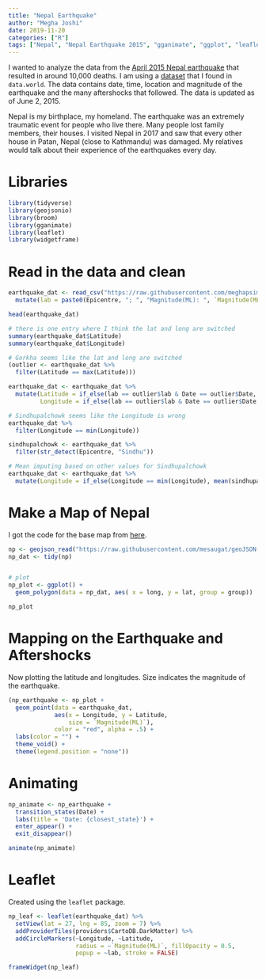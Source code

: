 ```yaml
---
title: "Nepal Earthquake"
author: "Megha Joshi"
date: 2019-11-20
categories: ["R"]
tags: ["Nepal", "Nepal Earthquake 2015", "gganimate", "ggplot", "leaflet"]
---
```


I wanted to analyze the data from the [April 2015 Nepal earthquake](https://en.wikipedia.org/wiki/April_2015_Nepal_earthquake) that resulted in around 10,000 deaths. I am using a [dataset](https://data.world/opennepal/1b7b5d6e-3c98-49f4-a884-a167c4040d3a) that I found in `data.world`. The data contains date, time, location and magnitude of the earthquake and the many aftershocks that followed. The data is updated as of June 2, 2015.

Nepal is my birthplace, my homeland. The earthquake was an extremely traumatic event for people who live there. Many people lost family members, their houses. I visited Nepal in 2017 and saw that every other house in Patan, Nepal (close to Kathmandu) was damaged. My relatives would talk about their experience of the earthquakes every day. 


# Libraries

```r
library(tidyverse)
library(geojsonio)
library(broom)
library(gganimate)
library(leaflet)
library(widgetframe)
```



# Read in the data and clean

```r
earthquake_dat <- read_csv("https://raw.githubusercontent.com/meghapsimatrix/Data_Visualization/master/data/earthquake-0-csv-1.csv") %>%
  mutate(lab = paste0(Epicentre, "; ", "Magnitude(ML): ", `Magnitude(ML)`))

head(earthquake_dat)

# there is one entry where I think the lat and long are switched
summary(earthquake_dat$Latitude)
summary(earthquake_dat$Longitude)

# Gorkha seems like the lat and long are switched
(outlier <- earthquake_dat %>%
  filter(Latitude == max(Latitude)))

earthquake_dat <- earthquake_dat %>%
  mutate(Latitude = if_else(lab == outlier$lab & Date == outlier$Date, outlier$Longitude, Latitude),
         Longitude = if_else(lab == outlier$lab & Date == outlier$Date, outlier$Latitude, Longitude))

# Sindhupalchowk seems like the Longitude is wrong
earthquake_dat %>%
  filter(Longitude == min(Longitude))

sindhupalchowk <- earthquake_dat %>%
  filter(str_detect(Epicentre, "Sindhu"))

# Mean imputing based on other values for Sindhupalchowk
earthquake_dat <- earthquake_dat %>%
  mutate(Longitude = if_else(Longitude == min(Longitude), mean(sindhupalchowk$Longitude), Longitude))
```



# Make a Map of Nepal

I got the code for the base map from [here](https://stackoverflow.com/questions/50859765/chloropleth-map-with-geojson-and-ggplot2).

```r
np <- geojson_read("https://raw.githubusercontent.com/mesaugat/geoJSON-Nepal/master/nepal-districts.geojson",  what = "sp")
np_dat <- tidy(np)


# plot
np_plot <- ggplot() +
  geom_polygon(data = np_dat, aes( x = long, y = lat, group = group)) 

np_plot
```

# Mapping on the Earthquake and Aftershocks

Now plotting the latitude and longitudes. Size indicates the magnitude of the earthquake.

```r
(np_earthquake <- np_plot + 
  geom_point(data = earthquake_dat, 
             aes(x = Longitude, y = Latitude, 
                 size = `Magnitude(ML)`), 
             color = "red", alpha = .5) + 
  labs(color = "") + 
  theme_void() +
  theme(legend.position = "none"))

```


# Animating

```r
np_animate <- np_earthquake +
  transition_states(Date) +
  labs(title = 'Date: {closest_state}') +
  enter_appear() +
  exit_disappear()

animate(np_animate)
```



# Leaflet 

Created using the `leaflet` package.

```r
np_leaf <- leaflet(earthquake_dat) %>% 
  setView(lat = 27, lng = 85, zoom = 7) %>%
  addProviderTiles(providers$CartoDB.DarkMatter) %>%
  addCircleMarkers(~Longitude, ~Latitude,
                   radius = ~`Magnitude(ML)`, fillOpacity = 0.5,
                   popup = ~lab, stroke = FALSE)

frameWidget(np_leaf)
```


